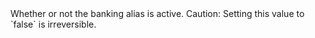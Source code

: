 <ResponseField name="Active" type="boolean" >    
Whether or not the banking alias is active.  
Caution: Setting this value to `false` is irreversible.  
</ResponseField>